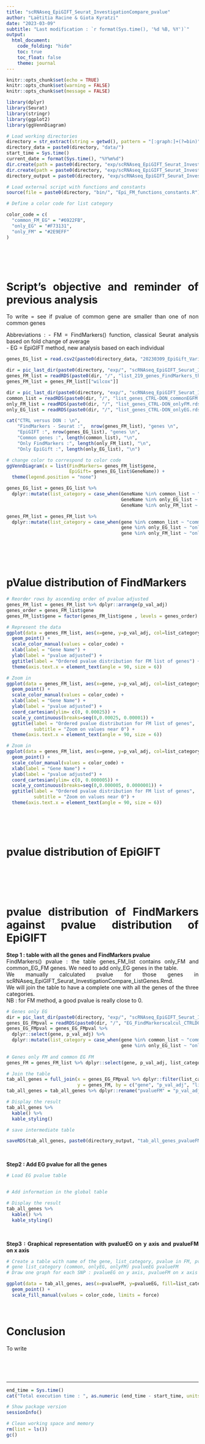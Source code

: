```yaml
---
title: "scRNAseq_EpiGIFT_Seurat_InvestigationCompare_pvalue"
author: "Laëtitia Racine & Giota Kyratzi"
date: "2023-03-09"
subtitle: "Last modification : `r format(Sys.time(), '%d %B, %Y')`"
output:
  html_document:
    code_folding: "hide"
    toc: true
    toc_float: false
    theme: journal
---
```


<style>
body {text-align: justify}
</style>

```r

knitr::opts_chunk$set(echo = TRUE)
knitr::opts_chunk$set(warning = FALSE)
knitr::opts_chunk$set(message = FALSE)

```

```r

library(dplyr)
library(Seurat)
library(stringr)
library(ggplot2)
library(ggVennDiagram)

```

```r

# Load working directories
directory = str_extract(string = getwd(), pattern = "[:graph:]+(?=bin)")
directory_data = paste0(directory, "data/")
start_time = Sys.time()
current_date = format(Sys.time(), "%Y%m%d")
dir.create(path = paste0(directory, "exp/scRNAseq_EpiGIFT_Seurat_InvestigationCompare_pvalue/"))
dir.create(path = paste0(directory, "exp/scRNAseq_EpiGIFT_Seurat_InvestigationCompare_pvalue/", current_date))
directory_output = paste0(directory, "exp/scRNAseq_EpiGIFT_Seurat_InvestigationCompare_pvalue/", current_date, "/")

# Load external script with functions and constants
source(file = paste0(directory, "bin/", "Epi_FM_functions_constants.R"))

# Define a color code for list category 

color_code = c(
  "common_FM_EG" = "#6922FB",
  "only_EG" = "#F73131",
  "only_FM" = "#2E9EFF"
)

```


<br><br><br>


# Script's objective and reminder of previous analysis

To write = see if pvalue of common gene are smaller than one of non common genes

Abbreviations : 
- FM = FindMarkers() function, classical Seurat analysis based on fold change of average  
- EG = EpiGIFT method, new analysis based on each individual  
  
```r

genes_EG_list = read.csv2(paste0(directory_data, "20230309_EpiGift_Variable174Genes_pSNP5gt40.csv"), sep =",")

dir = pic_last_dir(paste0(directory, "exp/", "scRNAseq_EpiGIFT_Seurat_InvestigationGenesSeurat/"))
genes_FM_list = readRDS(paste0(dir, "/", "list_219_genes_FindMarkers_th0.15_wilcox_pval0.05.rds"))
genes_FM_list = genes_FM_list[["wilcox"]]

dir = pic_last_dir(paste0(directory, "exp/", "scRNAseq_EpiGIFT_Seurat_InvestigationCompare_ListGenes/"))
common_list = readRDS(paste0(dir, "/", "list_genes_CTRL-DON_commonEGFM.rds"))
only_FM_list = readRDS(paste0(dir, "/", "list_genes_CTRL-DON_onlyFM.rds"))
only_EG_list = readRDS(paste0(dir, "/", "list_genes_CTRL-DON_onlyEG.rds"))

```

```r

cat("CTRL versus DON : \n",
    "FindMarkers - Seurat :",  nrow(genes_FM_list), "genes \n",
    "EpiGIFT :", nrow(genes_EG_list), "genes \n",
    "Common genes :", length(common_list), "\n",
    "Only FindMarkers :", length(only_FM_list), "\n",
    "Only EpiGift :", length(only_EG_list), "\n")

# change color to correspond to color code 
ggVennDiagram(x = list(FindMarkers= genes_FM_list$gene, 
                       EpiGift= genes_EG_list$GeneName)) +
  theme(legend.position = "none") 

```

```r

genes_EG_list = genes_EG_list %>%
  dplyr::mutate(list_category = case_when(GeneName %in% common_list ~ "common_FM_EG",
                                          GeneName %in% only_EG_list ~ "only_EG",
                                          GeneName %in% only_FM_list ~ "only_FM"))

genes_FM_list = genes_FM_list %>%
  dplyr::mutate(list_category = case_when(gene %in% common_list ~ "common_FM_EG",
                                          gene %in% only_EG_list ~ "only_EG",
                                          gene %in% only_FM_list ~ "only_FM"))

```



<br><br><br>



# pValue distribution of FindMarkers 

```r

# Reorder rows by ascending order of pvalue adjusted
genes_FM_list = genes_FM_list %>% dplyr::arrange(p_val_adj)
genes_order = genes_FM_list$gene
genes_FM_list$gene = factor(genes_FM_list$gene , levels = genes_order)

```

```r

# Represent the data
ggplot(data = genes_FM_list, aes(x=gene, y=p_val_adj, col=list_category)) +
  geom_point() +
  scale_color_manual(values = color_code) +
  xlab(label = "Gene Name") +
  ylab(label = "pvalue adjusted") +
  ggtitle(label = "Ordered pvalue distribution for FM list of genes") +
  theme(axis.text.x = element_text(angle = 90, size = 6))

```

```r

# Zoom in
ggplot(data = genes_FM_list, aes(x=gene, y=p_val_adj, col=list_category)) +
  geom_point() +
  scale_color_manual(values = color_code) +
  xlab(label = "Gene Name") +
  ylab(label = "pvalue adjusted") +
  coord_cartesian(ylim= c(0, 0.00025)) +
  scale_y_continuous(breaks=seq(0,0.00025, 0.00001)) +
  ggtitle(label = "Ordered pvalue distribution for FM list of genes",
          subtitle = "Zoom on values near 0") +
  theme(axis.text.x = element_text(angle = 90, size = 6))

```

```r

# Zoom in
ggplot(data = genes_FM_list, aes(x=gene, y=p_val_adj, col=list_category)) +
  geom_point() +
  scale_color_manual(values = color_code) +
  xlab(label = "Gene Name") +
  ylab(label = "pvalue adjusted") +
  coord_cartesian(ylim= c(0, 0.000005)) +
  scale_y_continuous(breaks=seq(0,0.000005, 0.0000001)) +
  ggtitle(label = "Ordered pvalue distribution for FM list of genes",
          subtitle = "Zoom on values near 0") +
  theme(axis.text.x = element_text(angle = 90, size = 6))

```

<br><br><br>



# pvalue distribution of EpiGIFT

```r

```



<br><br><br>



# pvalue distribution of FindMarkers against pvalue distribution of EpiGIFT

**Step 1 : table with all the genes and FindMarkers pvalue**  
FindMarkers() pvalue : the table genes_FM_list contains only_FM and common_EG_FM genes. We need to add only_EG genes in the table.  
We manually calculated pvalue for those genes in scRNAseq_EpiGIFT_Seurat_InvestigationCompare_ListGenes.Rmd.  
We will join the table to have a complete one with all the genes of the three categories.  
NB : for FM method, a good pvalue is really close to 0.  
```r

# Genes only EG
dir = pic_last_dir(paste0(directory, "exp/", "scRNAseq_EpiGIFT_Seurat_InvestigationCompare_ListGenes/"))
genes_EG_FMpval = readRDS(paste0(dir, "/", "EG_FindMarkerscalcul_CTRLDON.rds"))
genes_EG_FMpval = genes_EG_FMpval %>% 
  dplyr::select(gene, p_val_adj) %>%
  dplyr::mutate(list_category = case_when(gene %in% common_list ~ "common_FM_EG",
                                          gene %in% only_EG_list ~ "only_EG")) 
  
# Genes only FM and common EG FM
genes_FM = genes_FM_list %>% dplyr::select(gene, p_val_adj, list_category)

# Join the table 
tab_all_genes = full_join(x = genes_EG_FMpval %>% dplyr::filter(list_category != "common_FM_EG"), 
                          y = genes_FM, by = c("gene", "p_val_adj", "list_category"))
tab_all_genes = tab_all_genes %>% dplyr::rename("pvalueFM" = "p_val_adj") 

# Display the result
tab_all_genes %>%
  kable() %>%
  kable_styling()

# save intermediate table 

saveRDS(tab_all_genes, paste0(directory_output, "tab_all_genes_pvalueFM.rds"))

```

<br>

**Step2 : Add EG pvalue for all the genes**  
```r

# Load EG pvalue table


# Add information in the global table 

# Display the result
tab_all_genes %>%
  kable() %>%
  kable_styling()

```


<br>

**Step3 : Graphical representation with pvalueEG on y axis and pvalueFM on x axis**  
```r

# Create a table with name of the gene, list_category, pvalue in FM, pvalue in EG
# gene list_category (common, onlyEG, onlyFM) pvalueEG pvalueFM
# Draw one graph for each SNP : pvalueEG on y axis, pvalueFM on x axis and different colors for list_category

ggplot(data = tab_all_genes, aes(x=pvalueFM, y=pvalueEG, fill=list_category)) +
  geom_point() +
  scale_fill_manual(values = color_code, limits = force)

```


<br>



# Conclusion
   
To write 




<br><br><br>

****

```r

end_time = Sys.time()
cat("Total execution time : ", as.numeric (end_time - start_time, units = "mins"), "minutes")

# Show package version
sessionInfo()

```

```r

# Clean working space and memory 
rm(list = ls())
gc()

```
